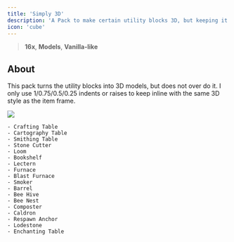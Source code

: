 ```yaml
---
title: 'Simply 3D'
description: 'A Pack to make certain utility blocks 3D, but keeping it vanilla-like'
icon: 'cube'
---
```


> <Icon icon="display" iconType="regular" /> **16x**, <Icon icon="layer-group" iconType="regular" /> **Models**, <Icon icon="ice-cream" iconType="regular" /> **Vanilla-like**

## About
This pack turns the utility blocks into 3D models, but does not over do it.
I only use 1/0.75/0.5/0.25 indents or raises to keep inline with the same 3D style as the item frame.
<Frame>
<img NoZoom src="https://cdn.modrinth.com/data/F8BTcrd9/images/fa390bb9e5488906868352d335de5a4208ce5869.png"/>
</Frame>

<Accordion title="Blocks that have models">

    - Crafting Table
    - Cartography Table
    - Smithing Table
    - Stone Cutter
    - Loom
    - Bookshelf
    - Lectern
    - Furnace
    - Blast Furnace
    - Smoker
    - Barrel
    - Bee Hive
    - Bee Nest
    - Composter
    - Caldron
    - Respawn Anchor
    - Lodestone
    - Enchanting Table
</Accordion>